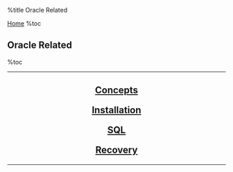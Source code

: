 
%title Oracle Related

[[../index|Home]]
%toc
==Oracle Related==
%toc
----
<center>
<h2>
[[Concepts/index|Concepts]]

[[Installation/index|Installation]]

[[SQL/index|SQL]]

[[Recovery/index|Recovery]]

</h2>
</center>
----
